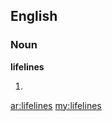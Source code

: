 ==English==

===Noun===
'''lifelines'''

# {{plural of|[[lifeline]]}}

[[ar:lifelines]]
[[my:lifelines]]